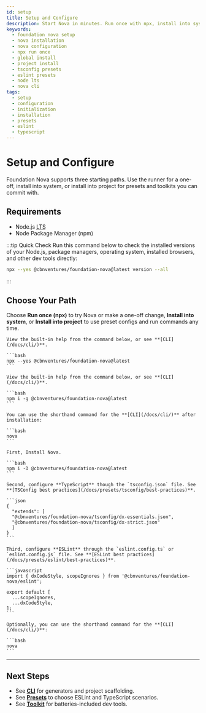 ```yaml
---
id: setup
title: Setup and Configure
description: Start Nova in minutes. Run once with npx, install into system, or add to a project, with quick checks and ready to use TypeScript and ESLint presets.
keywords:
  - foundation nova setup
  - nova installation
  - nova configuration
  - npx run once
  - global install
  - project install
  - tsconfig presets
  - eslint presets
  - node lts
  - nova cli
tags:
  - setup
  - configuration
  - initialization
  - installation
  - presets
  - eslint
  - typescript
---
```



# Setup and Configure

Foundation Nova supports three starting paths. Use the runner for a one-off, install into system, or install into project for presets and toolkits you can commit with.

## Requirements

- Node.js <abbr title="Long-Term Support">LTS</abbr>
- Node Package Manager (npm)

:::tip Quick Check
Run this command below to check the installed versions of your Node.js, package managers, operating system, installed browsers, and other dev tools directly:

```bash
npx --yes @cbnventures/foundation-nova@latest version --all
```
:::

## Choose Your Path

Choose **Run once (npx)** to try Nova or make a one-off change, **Install into system**, or **Install into project** to use preset configs and run commands any time.

<Tabs groupId="setup-mode">
  <TabItem value="once" label="Run once (npx)" default>

    View the built-in help from the command below, or see **[CLI](/docs/cli/)**.

    ```bash
    npx --yes @cbnventures/foundation-nova@latest
    ```

  </TabItem>
  <TabItem value="global" label="Install into system">

    View the built-in help from the command below, or see **[CLI](/docs/cli/)**.

    ```bash
    npm i -g @cbnventures/foundation-nova@latest
    ```

    You can use the shorthand command for the **[CLI](/docs/cli/)** after installation:

    ```bash
    nova
    ```

  </TabItem>
  <TabItem value="local" label="Install into project">

    First, Install Nova.

    ```bash
    npm i -D @cbnventures/foundation-nova@latest
    ```

    Second, configure **TypeScript** though the `tsconfig.json` file. See **[TSConfig best practices](/docs/presets/tsconfig/best-practices)**.

    ```json
    {
      "extends": [
      "@cbnventures/foundation-nova/tsconfig/dx-essentials.json",
      "@cbnventures/foundation-nova/tsconfig/dx-strict.json"
      ]
    }
    ```

    Third, configure **ESLint** through the `eslint.config.ts` or `eslint.config.js` file. See **[ESLint best practices](/docs/presets/eslint/best-practices)**.

    ```javascript
    import { dxCodeStyle, scopeIgnores } from '@cbnventures/foundation-nova/eslint';

    export default [
      ...scopeIgnores,
      ...dxCodeStyle,
    ];
    ```

    Optionally, you can use the shorthand command for the **[CLI](/docs/cli/)**:

    ```bash
    nova
    ```

  </TabItem>
</Tabs>

---

## Next Steps

- See **[CLI](/docs/cli/)** for generators and project scaffolding.
- See **[Presets](/docs/presets/)** to choose ESLint and TypeScript scenarios.
- See **[Toolkit](/docs/toolkit/)** for batteries-included dev tools.
